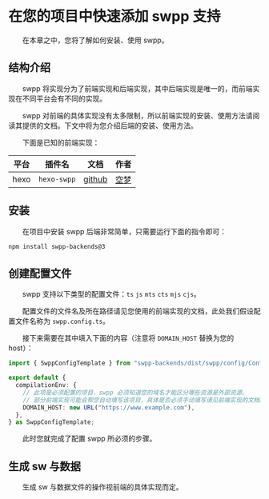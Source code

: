 # 在您的项目中快速添加 swpp 支持

&emsp;&emsp;在本章之中，您将了解如何安装、使用 swpp。

## 结构介绍

&emsp;&emsp;swpp 将实现分为了前端实现和后端实现，其中后端实现是唯一的，而前端实现在不同平台会有不同的实现。

&emsp;&emsp;swpp 对前端的具体实现没有太多限制，所以前端实现的安装、使用方法请阅读其提供的文档。下文中将为您介绍后端的安装、使用方法。

&emsp;&emsp;下面是已知的前端实现：

| 平台 |   插件名    |                           文档                            |           作者            |
| :--: | :---------: | :-------------------------------------------------------: | :-----------------------: |
| hexo | `hexo-swpp` | [github](https://github.com/EmptyDreams/hexo-swpp#readme) | [空梦](https://kmar.top/) |

## 安装

&emsp;&emsp;在项目中安装 swpp 后端非常简单，只需要运行下面的指令即可：

```bash
npm install swpp-backends@3
```

## 创建配置文件

&emsp;&emsp;swpp 支持以下类型的配置文件：`ts` `js` `mts` `cts` `mjs` `cjs`。

&emsp;&emsp;配置文件的文件名及所在路径请见您使用的前端实现的文档，此处我们假设配置文件名称为 `swpp.config.ts`。

&emsp;&emsp;接下来需要在其中填入下面的内容（注意将 `DOMAIN_HOST` 替换为您的 host）：

```typescript
import { SwppConfigTemplate } from "swpp-backends/dist/swpp/config/ConfigCluster";

export default {
  compilationEnv: {
    // 此项是必须配置的项目，swpp 必须知道您的域名才能区分哪些资源是外部资源。
    // 部分前端实现可能会帮您自动填写该项目，具体是否必须手动填写请见前端实现的文档。
    DOMAIN_HOST: new URL("https://www.example.com"),
  },
} as SwppConfigTemplate;
```

&emsp;&emsp;此时您就完成了配置 swpp 所必须的步骤。

## 生成 sw 与数据

&emsp;&emsp;生成 sw 与数据文件的操作视前端的具体实现而定。
